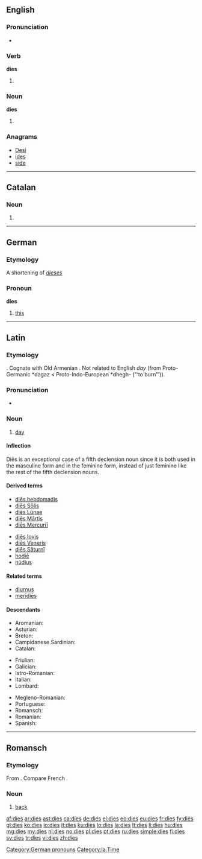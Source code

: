 ==English==

===Pronunciation===
* {{audio|en-us-dies.ogg|Audio (US)}}

===Verb===
'''dies'''

# {{third-person singular of|die}}

===Noun===
'''dies'''

# {{plural of|die}} {{italbrac|when used in the sense of a pattern}}

===Anagrams===
* [[Desi#English|Desi]]
* [[ides#English|ides]]
* [[side#English|side]]

----

==Catalan==

===Noun===
{{ca-noun-form|f}}

# {{plural of|[[dia#Catalan|dia]]|lang=ca}}

----

==German==

===Etymology===
A shortening of ''[[dieses]]''

===Pronoun===
'''dies'''

# [[this]]

[[Category:German pronouns]]

----

==Latin==

===Etymology===
{{proto|Indo-European|dyeu-|to shine|lang=la}}. Cognate with Old Armenian {{term|տիւ||daytime|sc=Armn|tr=tiw|lang=xcl}}. Not related to English ''day'' (from Proto-Germanic *dagaz < Proto-Indo-European *dhegh- (“‘to burn’”)).

===Pronunciation===
* {{IPA|/ˈdɪ.eːs/|lang=la}}

===Noun===
{{la-noun|diēs|diei|diēī|m and f|fifth}}

# [[day]]

====Inflection====
Diēs is an exceptional case of a fifth declension noun since it is both used in the masculine form and in the feminine form, instead of just feminine like the rest of the fifth declension nouns.<br/>
{{la-decl-5th-VOW|di}}

====Derived terms====
{{top2}}
* [[dies hebdomadis|diēs hebdomadis]]
* [[dies Solis|diēs Sōlis]]
* [[dies Lunae|diēs Lūnae]]
* [[dies Martis|diēs Mārtis]]
* [[dies Mercurii|diēs Mercuriī]]
{{mid2}}
* [[dies Iovis|diēs Iovis]]
* [[dies Veneris|diēs Veneris]]
* [[dies Saturni|diēs Sāturnī]]
* [[hodie|hodiē]]
* [[nudius|nūdius]]
{{bottom}}

====Related terms====
* [[diurnus]]
* [[meridies|merīdiēs]]

====Descendants====
{{top3}}
* Aromanian: {{l|rup|dzuã}}
* Asturian: {{l|ast|día}}
* Breton: {{l|br|deiz}}
* Campidanese Sardinian: {{l|sro|dí}}
* Catalan: {{l|ca|dia}}
{{mid3}}
* Friulian: {{l|fur|dì}}
* Galician: {{l|gl|día}}
* Istro-Romanian: {{l|ruo|zi}}
* Italian: {{l|it|dì}}
* Lombard: {{l|lmo|dì}}
{{mid3}}
* Megleno-Romanian: {{l|ruq|zuu̯ă}}
* Portuguese: {{l|pt|dia}}
* Romansch: {{l|rm|di}}
* Romanian: {{l|ro|zi}}
* Spanish: {{l|es|día}}
{{bottom}}

[[Category:la:Time]]

----

==Romansch==

===Etymology===
From {{etyl|la|rm}} {{term|dorsum|lang=la}}. Compare French {{term|dos|lang=fr}}.

===Noun===
{{infl|rm|noun|g=m}}

# {{anatomy|lang=rm}} [[back]]

[[af:dies]]
[[ar:dies]]
[[ast:dies]]
[[ca:dies]]
[[de:dies]]
[[el:dies]]
[[eo:dies]]
[[eu:dies]]
[[fr:dies]]
[[fy:dies]]
[[gl:dies]]
[[ko:dies]]
[[io:dies]]
[[it:dies]]
[[ku:dies]]
[[lo:dies]]
[[la:dies]]
[[lt:dies]]
[[li:dies]]
[[hu:dies]]
[[mg:dies]]
[[my:dies]]
[[nl:dies]]
[[no:dies]]
[[pl:dies]]
[[pt:dies]]
[[ru:dies]]
[[simple:dies]]
[[fi:dies]]
[[sv:dies]]
[[tr:dies]]
[[vi:dies]]
[[zh:dies]]